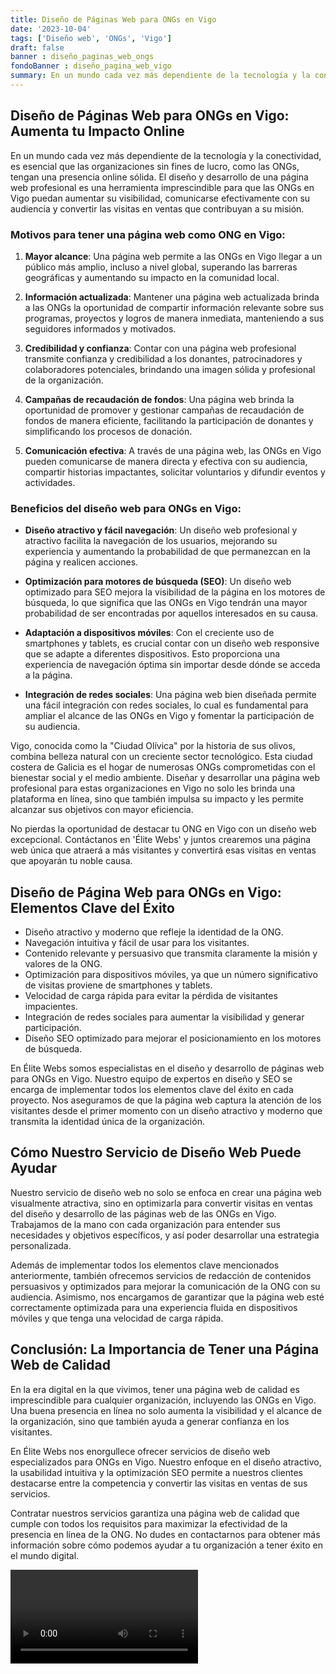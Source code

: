 ```yaml
---
title: Diseño de Páginas Web para ONGs en Vigo
date: '2023-10-04'
tags: ['Diseño web', 'ONGs', 'Vigo']
draft: false
banner : diseño_paginas_web_ongs
fondoBanner : diseño_pagina_web_vigo
summary: En un mundo cada vez más dependiente de la tecnología y la conectividad, es esencial que las organizaciones sin fines de lucro, como las ONGs, tengan una presencia online sólida. El diseño y desarrollo de una página web profesional es una herramienta imprescindible para que las ONGs en Vigo puedan aumentar su visibilidad, comunicarse efectivamente con su audiencia y convertir las visitas en ventas que contribuyan a su misión.
---
```


## Diseño de Páginas Web para ONGs en Vigo: Aumenta tu Impacto Online

En un mundo cada vez más dependiente de la tecnología y la conectividad, es esencial que las organizaciones sin fines de lucro, como las ONGs, tengan una presencia online sólida. El diseño y desarrollo de una página web profesional es una herramienta imprescindible para que las ONGs en Vigo puedan aumentar su visibilidad, comunicarse efectivamente con su audiencia y convertir las visitas en ventas que contribuyan a su misión.

### Motivos para tener una página web como ONG en Vigo:

1. **Mayor alcance**: Una página web permite a las ONGs en Vigo llegar a un público más amplio, incluso a nivel global, superando las barreras geográficas y aumentando su impacto en la comunidad local.

2. **Información actualizada**: Mantener una página web actualizada brinda a las ONGs la oportunidad de compartir información relevante sobre sus programas, proyectos y logros de manera inmediata, manteniendo a sus seguidores informados y motivados.

3. **Credibilidad y confianza**: Contar con una página web profesional transmite confianza y credibilidad a los donantes, patrocinadores y colaboradores potenciales, brindando una imagen sólida y profesional de la organización.

4. **Campañas de recaudación de fondos**: Una página web brinda la oportunidad de promover y gestionar campañas de recaudación de fondos de manera eficiente, facilitando la participación de donantes y simplificando los procesos de donación.

5. **Comunicación efectiva**: A través de una página web, las ONGs en Vigo pueden comunicarse de manera directa y efectiva con su audiencia, compartir historias impactantes, solicitar voluntarios y difundir eventos y actividades.

### Beneficios del diseño web para ONGs en Vigo:

- **Diseño atractivo y fácil navegación**: Un diseño web profesional y atractivo facilita la navegación de los usuarios, mejorando su experiencia y aumentando la probabilidad de que permanezcan en la página y realicen acciones.

- **Optimización para motores de búsqueda (SEO)**: Un diseño web optimizado para SEO mejora la visibilidad de la página en los motores de búsqueda, lo que significa que las ONGs en Vigo tendrán una mayor probabilidad de ser encontradas por aquellos interesados en su causa.

- **Adaptación a dispositivos móviles**: Con el creciente uso de smartphones y tablets, es crucial contar con un diseño web responsive que se adapte a diferentes dispositivos. Esto proporciona una experiencia de navegación óptima sin importar desde dónde se acceda a la página.

- **Integración de redes sociales**: Una página web bien diseñada permite una fácil integración con redes sociales, lo cual es fundamental para ampliar el alcance de las ONGs en Vigo y fomentar la participación de su audiencia.

Vigo, conocida como la "Ciudad Olívica" por la historia de sus olivos, combina belleza natural con un creciente sector tecnológico. Esta ciudad costera de Galicia es el hogar de numerosas ONGs comprometidas con el bienestar social y el medio ambiente. Diseñar y desarrollar una página web profesional para estas organizaciones en Vigo no solo les brinda una plataforma en línea, sino que también impulsa su impacto y les permite alcanzar sus objetivos con mayor eficiencia.

No pierdas la oportunidad de destacar tu ONG en Vigo con un diseño web excepcional. Contáctanos en 'Élite Webs' y juntos crearemos una página web única que atraerá a más visitantes y convertirá esas visitas en ventas que apoyarán tu noble causa.

<GifSeo />

<Cta />

## Diseño de Página Web para ONGs en Vigo: Elementos Clave del Éxito

- Diseño atractivo y moderno que refleje la identidad de la ONG.
- Navegación intuitiva y fácil de usar para los visitantes.
- Contenido relevante y persuasivo que transmita claramente la misión y valores de la ONG.
- Optimización para dispositivos móviles, ya que un número significativo de visitas proviene de smartphones y tablets.
- Velocidad de carga rápida para evitar la pérdida de visitantes impacientes.
- Integración de redes sociales para aumentar la visibilidad y generar participación.
- Diseño SEO optimizado para mejorar el posicionamiento en los motores de búsqueda.

En Élite Webs somos especialistas en el diseño y desarrollo de páginas web para ONGs en Vigo. Nuestro equipo de expertos en diseño y SEO se encarga de implementar todos los elementos clave del éxito en cada proyecto. Nos aseguramos de que la página web captura la atención de los visitantes desde el primer momento con un diseño atractivo y moderno que transmita la identidad única de la organización.

## Cómo Nuestro Servicio de Diseño Web Puede Ayudar

Nuestro servicio de diseño web no solo se enfoca en crear una página web visualmente atractiva, sino en optimizarla para convertir visitas en ventas del diseño y desarrollo de las páginas web de las ONGs en Vigo. Trabajamos de la mano con cada organización para entender sus necesidades y objetivos específicos, y así poder desarrollar una estrategia personalizada.

Además de implementar todos los elementos clave mencionados anteriormente, también ofrecemos servicios de redacción de contenidos persuasivos y optimizados para mejorar la comunicación de la ONG con su audiencia. Asimismo, nos encargamos de garantizar que la página web esté correctamente optimizada para una experiencia fluida en dispositivos móviles y que tenga una velocidad de carga rápida.

## Conclusión: La Importancia de Tener una Página Web de Calidad

En la era digital en la que vivimos, tener una página web de calidad es imprescindible para cualquier organización, incluyendo las ONGs en Vigo. Una buena presencia en línea no solo aumenta la visibilidad y el alcance de la organización, sino que también ayuda a generar confianza en los visitantes.

En Élite Webs nos enorgullece ofrecer servicios de diseño web especializados para ONGs en Vigo. Nuestro enfoque en el diseño atractivo, la usabilidad intuitiva y la optimización SEO permite a nuestros clientes destacarse entre la competencia y convertir las visitas en ventas de sus servicios.

Contratar nuestros servicios garantiza una página web de calidad que cumple con todos los requisitos para maximizar la efectividad de la presencia en línea de la ONG. No dudes en contactarnos para obtener más información sobre cómo podemos ayudar a tu organización a tener éxito en el mundo digital.

<Video />

<CtaBot job='ONGs' city='Vigo'/>

<Gmaps query='Vigo+españa+maps' />